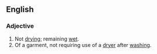 ==English==
===Adjective===
{{en-adj}}
# Not [[drying]]; remaining [[wet]].
# Of a garment, not requiring use of a [[dryer]] after [[wash]]ing.